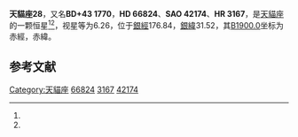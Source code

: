 {{Starbox begin
| name = 天貓座28
}}
{{Starbox observe
| epoch = [[J2000.0|J2000.0]]
| constell = [[天貓座|天貓座]]<ref name=SIMBAD>{{cite web
 | url=http://simbad.u-strasbg.fr/simbad/sim-id?Ident=HR+3167
 | title=Pulsating variable Star
 | publisher=Centre de Données astronomiques de Strasbourg
 | work=SIMBAD
 | accessdate=2012-07-13
 | archive-date=2019-07-26
 | archive-url=https://web.archive.org/web/20190726170351/http://simbad.u-strasbg.fr/simbad/sim-id?Ident=HR+3167
 }}</ref><ref name=DATA>{{cite web
 | url=http://vizier.u-strasbg.fr/viz-bin/VizieR-5?-out.add=.&-source=5050&-corr=PK=HR&-out.max=9999&HR=3167
 | title=VizieR Detailed Page
 | accessdate=2012-07-13
 | archive-date=2016-03-05
 | archive-url=https://web.archive.org/web/20160305042957/http://vizier.u-strasbg.fr/viz-bin/VizieR-5?-out.add=.&-source=5050&-corr=PK=HR&-out.max=9999&HR=3167
 | dead-url=no
 }}</ref>
| 星官 = 
| ra = {{RA|8|7|9.9}}<ref name=SIMBAD /><ref name=DATA />
| dec = {{DEC|+43|15|37}}<ref name=SIMBAD /><ref name=DATA />
| appmag_v = 6.26<ref name=SIMBAD /><ref name=DATA />
}}
{{Starbox character
| class = A1V<ref name=SIMBAD /><ref name=DATA />
| b-v = -0.02<ref name=SIMBAD /><ref name=DATA />
| u-b = -0.13<ref name=SIMBAD /><ref name=DATA />
| r-i = <ref name=SIMBAD /><ref name=DATA />
| variable = 
}}
{{Starbox astrometry
| radial_v = -0.13
| prop_mo_ra = 9
| parallax = 
| p_error = 
}}
{{Starbox catalog
| names =BD+43 1770，[[SAO星表|SAO]] 42174，[[HD星表|HD]] 66824，[[HR星表|HR]] 3167}}
{{Starbox reference |Simbad=HR+3167}}
{{Starbox end}}

'''天貓座28'''，又名'''BD+43 1770'''，'''HD 66824'''、'''SAO 42174'''、'''HR 3167'''，是[[天貓座|天貓座]]的一颗恒星<ref name=SIMBAD /><ref name=DATA />，视星等为6.26，位于[[銀道座標系|銀經]]176.84，[[銀道座標系|銀緯]]31.52，其[[B1900.0|B1900.0]]坐标为赤經{{RA|8|0|14.3}}，赤緯{{DEC|+43|31.52|51}}。

== 参考文献 ==
{{reflist}}

{{天猫座恒星}}

[[Category:天貓座|Category:天貓座]]
[[Category:HD和HDE天體|66824]]
[[Category:HR天體|3167]]
[[Category:SAO天體|42174]]


{{star-stub}}